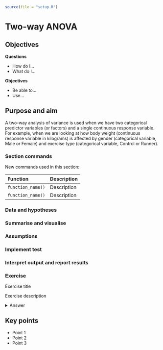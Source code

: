 
```r
source(file = "setup.R")
```

# Two-way ANOVA

## Objectives
:::objectives
**Questions**

- How do I...
- What do I...

**Objectives**

- Be able to...
- Use...
:::

## Purpose and aim
A two-way analysis of variance is used when we have two categorical predictor variables (or factors) and a single continuous response variable. For example, when we are looking at how body weight (continuous response variable in kilograms) is affected by gender (categorical variable, Male or Female) and exercise type (categorical variable, Control or Runner). 


### Section commands
New commands used in this section:

| Function| Description|
|:- |:- |
|`function_name()`| Description |
|`function_name()`| Description |

### Data and hypotheses
### Summarise and visualise
### Assumptions
### Implement test
### Interpret output and report results
### Exercise
:::exercise
Exercise title

Exercise description

<details><summary>Answer</summary>

An elaborate answer

</details>
:::

## Key points

:::keypoints
- Point 1
- Point 2
- Point 3
:::
